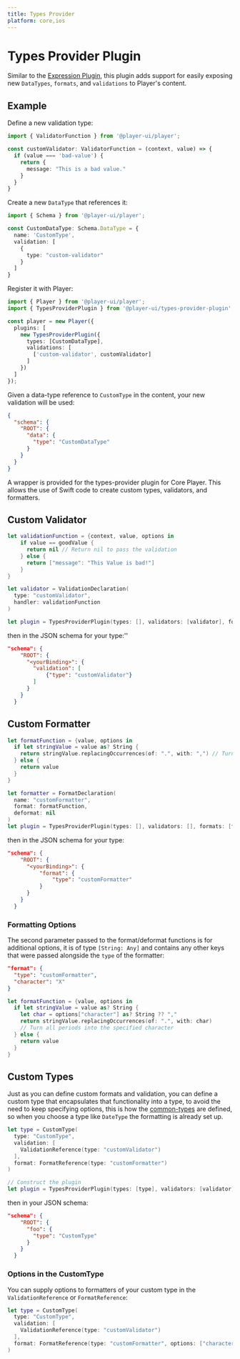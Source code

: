 ```yaml
---
title: Types Provider
platform: core,ios
---
```


# Types Provider Plugin

Similar to the [Expression Plugin](./expression), this plugin adds support for easily exposing new `DataTypes`, `formats`, and `validations` to Player's content.

## Example

<PlatformTabs>
  <core>

Define a new validation type:

```ts
import { ValidatorFunction } from '@player-ui/player';

const customValidator: ValidatorFunction = (context, value) => {
  if (value === 'bad-value') {
    return {
      message: "This is a bad value."
    }
  }
}
```

Create a new `DataType` that references it: 

```ts
import { Schema } from '@player-ui/player';

const CustomDataType: Schema.DataType = {
  name: 'CustomType',
  validation: [
    {
      type: "custom-validator"
    }
  ]
}
```

Register it with Player:

```ts
import { Player } from '@player-ui/player';
import { TypesProviderPlugin } from '@player-ui/types-provider-plugin';

const player = new Player({
  plugins: [
    new TypesProviderPlugin({
      types: [CustomDataType],
      validations: [
        ['custom-validator', customValidator]
      ]
    })
  ]
});
```

Given a data-type reference to `CustomType` in the content, your new validation will be used:

```json
{
  "schema": {
    "ROOT": {
      "data": {
        "type": "CustomDataType"
      }
    }
  }
}
```

  </core>
  <ios>

A wrapper is provided for the types-provider plugin for Core Player. This allows the use of Swift code to create custom types, validators, and formatters.

## Custom Validator

```swift
let validationFunction = {context, value, options in
    if value == goodValue {
      return nil // Return nil to pass the validation
    } else {
      return ["message": "This Value is bad!"]
    }
}

let validator = ValidationDeclaration(
  type: "customValidator",
  handler: validationFunction
)

let plugin = TypesProviderPlugin(types: [], validators: [validator], formats: [])
```

then in the JSON schema for your type:''

```json
"schema": {
    "ROOT": {
      "<yourBinding>": {
        "validation": [
            {"type": "customValidator"}
        ]
      }
    }
  }
```

## Custom Formatter

```swift
let formatFunction = {value, options in
  if let stringValue = value as? String {
    return stringValue.replacingOccurrences(of: ".", with: ",") // Turn all periods into commas
  } else {
  	return value 
  }
}

let formatter = FormatDeclaration(
  name: "customFormatter",
  format: formatFunction,
  deformat: nil
)
let plugin = TypesProviderPlugin(types: [], validators: [], formats: [formatter])
```

then in the JSON schema for your type:

```json
"schema": {
    "ROOT": {
      "<yourBinding>": {
          "format": {
              "type": "customFormatter"
          }
      }
    }
  }
```

### Formatting Options

The second parameter passed to the format/deformat functions is for additional options, it is of type `[String: Any]` and contains any other keys that were passed alongside the `type` of the formatter:

```json
"format": {
  "type": "customFormatter",
  "character": "X"
}
```

```swift
let formatFunction = {value, options in
  if let stringValue = value as? String {
    let char = options["character"] as? String ?? ","
    return stringValue.replacingOccurrences(of: ".", with: char)
    // Turn all periods into the specified character
  } else {
  	return value 
  }
}
```

## Custom Types

Just as you can define custom formats and validation, you can define a custom type that encapsulates that functionality into a type, to avoid the need to keep specifying options, this is how the [common-types](./plugins/common-types) are defined, so when you choose a type like `DateType` the formatting is already set up.

```swift
let type = CustomType(
  type: "CustomType",
  validation: [
    ValidationReference(type: "customValidator")
  ],
  format: FormatReference(type: "customFormatter")
)

// Construct the plugin
let plugin = TypesProviderPlugin(types: [type], validators: [validator], formats: [formatter])
```

then in your JSON schema:

```json
"schema": {
    "ROOT": {
      "foo": {
        "type": "CustomType"
      }
    }
  }
```

### Options in the CustomType

You can supply options to formatters of your custom type in the `ValidationReference` or `FormatReference`:

```swift
let type = CustomType(
  type: "CustomType",
  validation: [
    ValidationReference(type: "customValidator")
  ],
  format: FormatReference(type: "customFormatter", options: ["character": "X"])
)
```

  </ios>
</PlatformTabs>